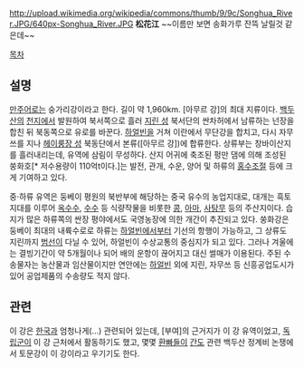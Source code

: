 http://upload.wikimedia.org/wikipedia/commons/thumb/9/9c/Songhua_River.JPG/640px-Songhua_River.JPG
'''松花江'''
~~이름만 보면 송화가루 잔뜩 날릴것 같은데~~

[[목차]]

== 설명 ==
[[만주어]]로는 숭가리강이라고 한다. 길이 약 1,960km. [아무르 강]의 최대 지류이다. [[백두산]]의 [[천지]]에서 발원하여 북서쪽으로 흘러 [[지린 성]] 북서단의 싼차허에서 남류하는 넌장을 합친 뒤 북동쪽으로 유로를 바꾼다. [[하얼빈]]을 거쳐 이란에서 무단강을 합치고, 다시 자무쓰를 지나 [[헤이룽장 성]] 북동단에서 본류([아무르 강])에 합류한다. 상류부는 창바이산지를 흘러내리는데, 유역에 삼림이 무성하다. 산지 어귀에 축조된 펑만 댐에 의해 조성된 쑹화호[* 저수용량이 110억t이다.]는 발전, 관개, 수운, 양어 및 하류의 [[홍수]]조절 등에 크게 기여하고 있다.

중·하류 유역은 둥베이 평원의 북반부에 해당하는 중국 유수의 농업지대로, 대개는 흑토지대를 이루어 [[옥수수]], [[수수]] 등 식량작물을 비롯한 [[콩]], [[아마]], [[사탕무]] 등의 주산지이다. 습지가 많은 하류쪽의 싼장 평야에서도 국영농장에 의한 개간이 추진되고 있다. 쑹화강은 둥베이 최대의 내륙수로로 하류는 [[하얼빈]]에서부터 기선의 항행이 가능하고, 그 상류도 지린까지 [[범선]]이 다닐 수 있어, 하얼빈이 수상교통의 중심지가 되고 있다. 그러나 겨울에는 결빙기간이 약 5개월이나 되어 배의 운항이 끊어지고 대신 썰매가 이용된다. 주된 수송물자는 농산물과 임산물이지만 연안에는 [[하얼빈]] 외에 지린, 자무쓰 등 신흥공업도시가 있어 공업제품의 수송량도 적지 않다.

== 관련 ==
이 강은 [[한국]]과 엄청나게(...) 관련되어 있는데, [부여]의 근거지가 이 강 유역이었고, [[독립군]]이 이 강 근처에서 활동하기도 했고, 몇몇 [[환빠]]들이 [[간도]] 관련 백두산 정계비 논쟁에서 토문강이 이 강이라고 우기기도 한다.
